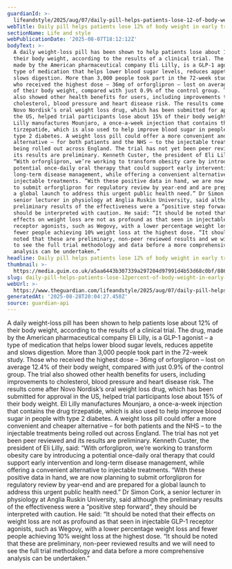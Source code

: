```yaml
---
guardianId: >-
  lifeandstyle/2025/aug/07/daily-pill-helps-patients-lose-12-of-body-weight-in-early-trial
webTitle: Daily pill helps patients lose 12% of body weight in early trial
sectionName: Life and style
webPublicationDate: '2025-08-07T18:12:12Z'
bodyText: >-
  A daily weight-loss pill has been shown to help patients lose about 12% of
  their body weight, according to the results of a clinical trial. The drug,
  made by the American pharmaceutical company Eli Lilly, is a GLP-1 agonist – a
  type of medication that helps lower blood sugar levels, reduces appetite and
  slows digestion. More than 3,000 people took part in the 72-week study. Those
  who received the highest dose – 36mg of orforglipron – lost on average 12.4%
  of their body weight, compared with just 0.9% of the control group. The trial
  also showed other health benefits for users, including improvements to
  cholesterol, blood pressure and heart disease risk. The results come after
  Novo Nordisk’s oral weight loss drug, which has been submitted for approval in
  the US, helped trial participants lose about 15% of their body weight. Eli
  Lilly manufactures Mounjaro, a once-a-week injection that contains the drug
  tirzepatide, which is also used to help improve blood sugar in people with
  type 2 diabetes. A weight loss pill could offer a more convenient and cheaper
  alternative – for both patients and the NHS – to the injectable treatments
  being rolled out across England. The trial has not yet been peer reviewed and
  its results are preliminary. Kenneth Custer, the president of Eli Lilly, said:
  “With orforglipron, we’re working to transform obesity care by introducing a
  potential once-daily oral therapy that could support early intervention and
  long-term disease management, while offering a convenient alternative to
  injectable treatments. “With these positive data in hand, we are now planning
  to submit orforglipron for regulatory review by year-end and are prepared for
  a global launch to address this urgent public health need.” Dr Simon Cork, a
  senior lecturer in physiology at Anglia Ruskin University, said although the
  preliminary results of the effectiveness were a “positive step forward”, they
  should be interpreted with caution. He said: “It should be noted that their
  effects on weight loss are not as profound as that seen in injectable GLP-1
  receptor agonists, such as Wegovy, with a lower percentage weight loss and
  fewer people achieving 10% weight loss at the highest dose. “It should be
  noted that these are preliminary, non-peer reviewed results and we will need
  to see the full trial methodology and data before a more comprehensive
  analysis can be undertaken.”
headline: Daily pill helps patients lose 12% of body weight in early trial
thumbnail: >-
  https://media.guim.co.uk/a5aa6443b307339a297204d97991d4b53d68c0bf/886_0_4414_3533/500.jpg
slug: daily-pill-helps-patients-lose-12percent-of-body-weight-in-early-trial
webUrl: >-
  https://www.theguardian.com/lifeandstyle/2025/aug/07/daily-pill-helps-patients-lose-12-of-body-weight-in-early-trial
generatedAt: '2025-08-28T20:04:27.450Z'
source: guardian-api
---
```

A daily weight-loss pill has been shown to help patients lose about 12% of their body weight, according to the results of a clinical trial. The drug, made by the American pharmaceutical company Eli Lilly, is a GLP-1 agonist – a type of medication that helps lower blood sugar levels, reduces appetite and slows digestion. More than 3,000 people took part in the 72-week study. Those who received the highest dose – 36mg of orforglipron – lost on average 12.4% of their body weight, compared with just 0.9% of the control group. The trial also showed other health benefits for users, including improvements to cholesterol, blood pressure and heart disease risk. The results come after Novo Nordisk’s oral weight loss drug, which has been submitted for approval in the US, helped trial participants lose about 15% of their body weight. Eli Lilly manufactures Mounjaro, a once-a-week injection that contains the drug tirzepatide, which is also used to help improve blood sugar in people with type 2 diabetes. A weight loss pill could offer a more convenient and cheaper alternative – for both patients and the NHS – to the injectable treatments being rolled out across England. The trial has not yet been peer reviewed and its results are preliminary. Kenneth Custer, the president of Eli Lilly, said: “With orforglipron, we’re working to transform obesity care by introducing a potential once-daily oral therapy that could support early intervention and long-term disease management, while offering a convenient alternative to injectable treatments. “With these positive data in hand, we are now planning to submit orforglipron for regulatory review by year-end and are prepared for a global launch to address this urgent public health need.” Dr Simon Cork, a senior lecturer in physiology at Anglia Ruskin University, said although the preliminary results of the effectiveness were a “positive step forward”, they should be interpreted with caution. He said: “It should be noted that their effects on weight loss are not as profound as that seen in injectable GLP-1 receptor agonists, such as Wegovy, with a lower percentage weight loss and fewer people achieving 10% weight loss at the highest dose. “It should be noted that these are preliminary, non-peer reviewed results and we will need to see the full trial methodology and data before a more comprehensive analysis can be undertaken.”
